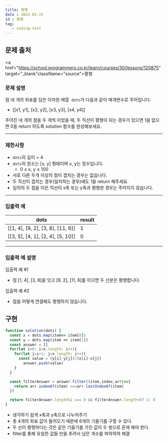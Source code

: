 ```yaml
---
title: 평행
date : 2023-03-22
id : 평행
tag: 
   - coding-test
---
```


## 문제 출처
<a href="https://school.programmers.co.kr/learn/courses/30/lessons/120875" target="_blank"className="source">평행</a>

### **문제 설명**

점 네 개의 좌표를 담은 이차원 배열  `dots`가 다음과 같이 매개변수로 주어집니다.

- [[x1, y1], [x2, y2], [x3, y3], [x4, y4]]

주어진 네 개의 점을 두 개씩 이었을 때, 두 직선이 평행이 되는 경우가 있으면 1을 없으면 0을 return 하도록 solution 함수를 완성해보세요.

---

### 제한사항

- `dots`의 길이 = 4
- `dots`의 원소는 [x, y] 형태이며 x, y는 정수입니다.
    - 0 ≤ x, y ≤ 100
- 서로 다른 두개 이상의 점이 겹치는 경우는 없습니다.
- 두 직선이 겹치는 경우(일치하는 경우)에도 1을 return 해주세요.
- 임의의 두 점을 이은 직선이 x축 또는 y축과 평행한 경우는 주어지지 않습니다.

---

### 입출력 예

| dots | result |
| --- | --- |
| [[1, 4], [9, 2], [3, 8], [11, 6]] | 1 |
| [[3, 5], [4, 1], [2, 4], [5, 10]] | 0 |

---

### 입출력 예 설명

입출력 예 #1

- 점 [1, 4], [3, 8]을 잇고 [9, 2], [11, 6]를 이으면 두 선분은 평행합니다.

입출력 예 #2

- 점을 어떻게 연결해도 평행하지 않습니다.


## 구현

```jsx
function solution(dots) {
  const x = dots.map(item=> item[0])
  const y = dots.map(item => item[1])
  const answer = []
  for(let i=0; i<x.length; i++){
    for(let j=i+1; j<x.length; j++){
      const value = (y[i]-y[j])/(x[i]-x[j])
        answer.push(value)
    }
  } 

  const filterAnswer = answer.filter((item,index,arr)=>{
    return arr.indexOf(item) ===arr.lastIndexOf(item) 
  })

  return filterAnswer.length%2 === 0 && filterAnswer.length<6? 1: 0
}
```

- 생각하기 쉽게 x축과 y축으로 나누어주기
- 총 4개의 좌표 값이 들어오기 때문에 6개의 기울기를 구할 수 있다.
- 두 선이 평행하다는 것은 같은 기울기를 가진 값이 두 쌍으로 존재 해야 한다.
- filter를 통해 유일한 값들 만을 추려서 남은 개수를 파악하여 해결